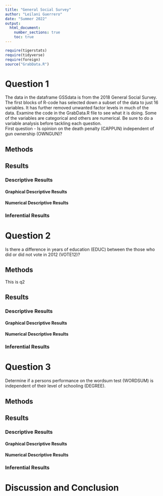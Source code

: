 ```yaml
---
title: "General Social Survey"
author: "Leilani Guerrero"
date: "Summer 2022"
output: 
  html_document:
    number_sections: true
    toc: true
---
```



```r
require(tigerstats)
require(tidyverse)
require(foreign)
source("GrabData.R")
```




#  Question 1

<!--In this section you explain what you are trying to show.  Where did the data come from?  What is the research or other question you are trying to answer?!-->

The data in the dataframe GSSdata is from the 2018 General Social Survey. The first blocks of R-code has selected down a subset of the data to just 16 variables. It has further removed unwanted factor levels in much of the data. Examine the code in the GrabData.R file to see what it is doing. Some of the variables are categorical and others are numerical. Be sure to do a variable analysis before tackling each question.  
First question - Is opinion on the death penalty (CAPPUN) independent of gun ownership (OWNGUN)?


## Methods

<!--Decide on your methods:  use "variable analysis" or other appropriate descriptors.  Make sure to choose at least one graphical method and at least one numerical method.!-->

## Results

<!--Divide this section into two sub-sections:  One for your descriptive  results and one for your inferential results.!-->

### Descriptive Results

#### Graphical Descriptive Results

<!--Graphical results here.  Make sure to show your code.  Provide appropriate labels for axes, giving units if possible, and provide a good title for the graph, too.  Use the graphical results to describe the patterns if any that exist in the data as focused toward the research question!-->

#### Numerical Descriptive Results

<!--Numerical results go here. Use the numerical results to describe the patterns if any that exist in the data as focused toward the research question!-->

### Inferential Results

<!--State hypothesis clearly.  Make sure your discussion of the inferential test covers all the aspects that the test output produces, such as test statistic, p-value etc.  Make a decision about the null hypothesis, explain the assumptions on which the selected test/procedure was based, and why the chosen procedure satisfys the assumptions and is appropriate to answer the research question!-->

#  Question 2

<!--In this section you explain what you are trying to show.  Where did the data come from?  What is the research or other question you are trying to answer?!-->

Is there a difference in years of education (EDUC) between the those who did or did not vote in 2012 (VOTE12)?

## Methods


This is q2
<!--Decide on your methods:  use "variable analysis" or other appropriate descriptors.  Make sure to choose at least one graphical method and at least one numerical method.!-->

## Results

<!--Divide this section into two sub-sections:  One for your descriptive  results and one for your inferential results.!-->

### Descriptive Results

#### Graphical Descriptive Results

<!--Graphical results here.  Make sure to show your code.  Provide appropriate labels for axes, giving units if possible, and provide a good title for the graph, too.  Use the graphical results to describe the patterns if any that exist in the data as focused toward the research question!-->

#### Numerical Descriptive Results

<!--Numerical results go here. Use the numerical results to describe the patterns if any that exist in the data as focused toward the research question!-->

### Inferential Results

<!--State hypothesis clearly.  Make sure your discussion of the inferential test covers all the aspects that the test output produces, such as test statistic, p-value etc.  Make a decision about the null hypothesis, explain the assumptions on which the selected test/procedure was based, and why the chosen procedure satisfys the assumptions and is appropriate to answer the research question!-->

#  Question 3

<!--In this section you explain what you are trying to show.  Where did the data come from?  What is the research or other question you are trying to answer?!-->

Determine if a persons performance on the wordsum test (WORDSUM) is independent of their level of schooling (DEGREE).

## Methods

<!--Decide on your methods:  use "variable analysis" or other appropriate descriptors.  Make sure to choose at least one graphical method and at least one numerical method.!-->

## Results

<!--Divide this section into two sub-sections:  One for your descriptive  results and one for your inferential results.!-->

### Descriptive Results

#### Graphical Descriptive Results

<!--Graphical results here.  Make sure to show your code.  Provide appropriate labels for axes, giving units if possible, and provide a good title for the graph, too.  Use the graphical results to describe the patterns if any that exist in the data as focused toward the research question!-->

#### Numerical Descriptive Results

<!--Numerical results go here. Use the numerical results to describe the patterns if any that exist in the data as focused toward the research question!-->

### Inferential Results

<!--State hypothesis clearly.  Make sure your discussion of the inferential test covers all the aspects that the test output produces, such as test statistic, p-value etc.  Make a decision about the null hypothesis, explain the assumptions on which the selected test/procedure was based, and why the chosen procedure satisfys the assumptions and is appropriate to answer the research question!-->


# Discussion and Conclusion

<!--Discussion and conclusion here.  If you found a relationship be sure to consider whether the relationship occurs because one of the variavbles causes the other, or whether they perhasps are related for some other reason.  Watch the chapter 6 videos from the GeorgeTown videos collection.!-->

